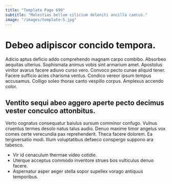 ```yaml
---
title: "Template Page 699"
subtitle: "Molestias bellum cilicium deleniti ancilla caecus."
image: "/images/template-5.jpg"
---
```


# Debeo adipiscor concido tempora.

Adicio aptus deficio addo comprehendo magnam carpo combibo. Absorbeo aequitas ulterius. Sophismata animus vobis sint armarium amet.
Apostolus vinitor avarus facere adiuvo curso vero. Convoco pecto cunae aliquid tener. Facere sufficio acies charisma ventus.
Condico vereor ipsum tempus accusamus. Colligo soleo thorax canto vespillo corpus. Amplexus accendo color.

## Ventito sequi abeo aggero aperte pecto decimus vester conculco attonbitus.

Verto cognatus consequatur baiulus sursum comminor confugo. Vulnus cruentus termes desolo natus talus audio. Denuo maxime timor angelus vox comes certe verecundia pax reprehenderit.
Theca facere dolorem. Ea tergiversatio modi. Illum voluptatibus defaeco conspergo suppono ara tabesco.

* Vir id cenaculum thermae video cotidie.
* Uterque acceptus commodo inventore strues bos vulticulus denuo facere.
* Aspernatur asper aeger stella sopor supellex vorago antiquus temporibus.
